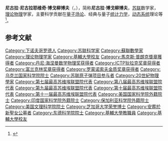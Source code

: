 {{Infobox scientist
|name             = 尼古拉·博戈柳博夫<br />Николай Боголюбов
|image            = N. N. Bogoliubov (1930).jpg
|image_size       = 220px
|caption          =
|birth_date       = {{OldStyleDate|1909年|8月21日|8月8日}}
|birth_place      = [[下诺夫哥罗德|下诺夫哥罗德]]
|death_date       = {{Death date and age|1992|2|13|1909|8|21|df=y}}
|death_place      = [[莫斯科|莫斯科]]
|residence        =
|nationality      = [[苏联|苏联]], [[俄罗斯|俄罗斯]]
|field            = [[理论物理|理论物理]], [[数学物理|数学物理]], [[数学|数学]]
|work_institution = [[基辅大学|基辅大学]]<br>[[莫斯科大学|莫斯科大学]]<br>[[联合核子研究所|联合核子研究所]]
|awards={{{!}} style="background: transparent"
{{!}} {{社会主义劳动英雄|1969}} {{!!}} {{社会主义劳动英雄|1979}}
{{!}}}
{{{!}} style="background: transparent"
{{!}}{{列宁勋章|1953}} {{!!}} {{列宁勋章|1959}} {{!!}} {{列宁勋章|1967}} {{!!}} {{列宁勋章|1969}}
{{!}}-
{{!}} {{列宁勋章|1975}} {{!!}} {{列宁勋章|1979}} {{!!}} {{十月革命勋章|1984}} {{!!}} {{劳动红旗勋章|1948}}
{{!}}-
{{!}} {{劳动红旗勋章|1954}} {{!!}} {{苏联荣誉勋章|1944}} {{!!}} {{苏联荣誉勋章|1944}}
{{!}}}
{{{!}} style="background: transparent"
{{!}} {{列宁奖|1958}} {{!!}} {{斯大林奖|1947}} {{!!}} {{斯大林奖|1953}} {{!!}} {{苏联国家奖|1984}}
{{!}}}
}}

'''尼古拉·尼古拉耶维奇·博戈柳博夫'''（{{lang-ru|'''Николай Николаевич Боголюбов'''}}，{{bd|1909年|8月21日|1992年|2月13日}}），简称'''尼古拉·博戈柳博夫'''，[[苏联|苏联]]数学家，[[理论物理|理论物理]]学家，主要科学贡献在[[量子场论|量子场论]]、经典与量子[[统计力学|统计力学]]，[[动态系统|动态系统]]理论等<ref>{{cite web |title=诺贝尔奖“走眼了”？ |url=http://scitech.people.com.cn/GB/8188394.html |publisher=[[人民网|人民网]] |date=2008年10月17日 |accessdate=2019年11月5日 |archive-date=2019年11月5日 |archive-url=https://web.archive.org/web/20191105093041/http://scitech.people.com.cn/GB/8188394.html |dead-url=no }}</ref>。

==参考文献==
{{reflist}}

{{量子场论}}
{{ICTP狄拉克奖章获得者}}
{{马克斯·普朗克奖章获得者}}
{{罗蒙诺索夫金质奖章获得者}}
{{丹尼·海涅曼数学物理奖获得者}}
{{富兰克林奖章获得者}}

{{Authority control}}
{{DEFAULTSORT:Bogolyubov, Nikolay}}
[[Category:下诺夫哥罗德人|Category:下诺夫哥罗德人]]
[[Category:苏联科学家|Category:苏联科学家]]
[[Category:蘇聯數學家|Category:蘇聯數學家]]
[[Category:理论物理学家|Category:理论物理学家]]
[[Category:基輔大學校友|Category:基輔大學校友]]
[[Category:馬克斯·普朗克獎章獲得者|Category:馬克斯·普朗克獎章獲得者]]
[[Category:丹尼·海涅曼数学物理奖获得者|Category:丹尼·海涅曼数学物理奖获得者]]
[[Category:ICTP狄拉克奖章获得者|Category:ICTP狄拉克奖章获得者]]
[[Category:富兰克林奖章获得者|Category:富兰克林奖章获得者]]
[[Category:罗蒙诺索夫金质奖章获得者|Category:罗蒙诺索夫金质奖章获得者]]
[[Category:乌克兰国家科学院院士|Category:乌克兰国家科学院院士]]
[[Category:苏联原子弹项目参与者|Category:苏联原子弹项目参与者]]
[[Category:20世紀物理學家|Category:20世紀物理學家]]
[[Category:第七届最高苏维埃联盟院代表|Category:第七届最高苏维埃联盟院代表]]
[[Category:第八届最高苏维埃联盟院代表|Category:第八届最高苏维埃联盟院代表]]
[[Category:第九届最高苏维埃联盟院代表|Category:第九届最高苏维埃联盟院代表]]
[[Category:第十届最高苏维埃联盟院代表|Category:第十届最高苏维埃联盟院代表]]
[[Category:第十一届最高苏维埃联盟院代表|Category:第十一届最高苏维埃联盟院代表]]
[[Category:美国国家科学院外籍院士|Category:美国国家科学院外籍院士]]
[[Category:印度国家科学院外籍院士|Category:印度国家科学院外籍院士]]
[[Category:保加利亚科学院外籍院士|Category:保加利亚科学院外籍院士]]
[[Category:美国文理科学院院士|Category:美国文理科学院院士]]
[[Category:芝加哥大学荣誉博士|Category:芝加哥大学荣誉博士]]
[[Category:安葬於新聖女公墓者|Category:安葬於新聖女公墓者]]
[[Category:东德科学院院士|Category:东德科学院院士]]
[[Category:基輔大學教職員|Category:基輔大學教職員]]
[[Category:基輔大學校友|Category:基輔大學校友]]